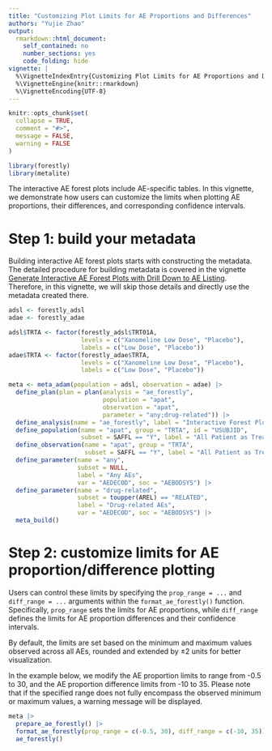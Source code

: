 ```yaml
---
title: "Customizing Plot Limits for AE Proportions and Differences"
authors: "Yujie Zhao"
output:
  rmarkdown::html_document:
    self_contained: no
    number_sections: yes
    code_folding: hide
vignette: |
  %\VignetteIndexEntry{Customizing Plot Limits for AE Proportions and Differences}
  %\VignetteEngine{knitr::rmarkdown}
  %\VignetteEncoding{UTF-8}
---
```


```r
knitr::opts_chunk$set(
  collapse = TRUE,
  comment = "#>",
  message = FALSE,
  warning = FALSE
)
```

```r
library(forestly)
library(metalite)
```

The interactive AE forest plots include AE-specific tables. In this vignette, we demonstrate how users can customize the limits when plotting AE proportions, their differences, and corresponding confidence intervals.

# Step 1: build your metadata

Building interactive AE forest plots starts with constructing the metadata. The detailed procedure for building metadata is covered in the vignette [Generate Interactive AE Forest Plots with Drill Down to AE Listing](https://merck.github.io/forestly/articles/forestly.html). Therefore, in this vignette, we will skip those details and directly use the metadata created there. 

```r
adsl <- forestly_adsl
adae <- forestly_adae

adsl$TRTA <- factor(forestly_adsl$TRT01A, 
                    levels = c("Xanomeline Low Dose", "Placebo"), 
                    labels = c("Low Dose", "Placebo"))
adae$TRTA <- factor(forestly_adae$TRTA, 
                    levels = c("Xanomeline Low Dose", "Placebo"), 
                    labels = c("Low Dose", "Placebo"))

meta <- meta_adam(population = adsl, observation = adae) |>
  define_plan(plan = plan(analysis = "ae_forestly", 
                          population = "apat",
                          observation = "apat", 
                          parameter = "any;drug-related")) |>
  define_analysis(name = "ae_forestly", label = "Interactive Forest Plot") |>
  define_population(name = "apat", group = "TRTA", id = "USUBJID",
                    subset = SAFFL == "Y", label = "All Patient as Treated") |>
  define_observation(name = "apat", group = "TRTA", 
                     subset = SAFFL == "Y", label = "All Patient as Treated") |>
  define_parameter(name = "any", 
                   subset = NULL,
                   label = "Any AEs", 
                   var = "AEDECOD", soc = "AEBODSYS") |>
  define_parameter(name = "drug-related", 
                   subset = toupper(AREL) == "RELATED",
                   label = "Drug-related AEs", 
                   var = "AEDECOD", soc = "AEBODSYS") |>  
  meta_build()
```


# Step 2: customize limits for AE proportion/difference plotting

Users can control these limits by specifying the `prop_range = ...` and `diff_range = ...` arguments within the `format_ae_forestly()` function. Specifically, `prop_range` sets the limits for AE proportions, while `diff_range` defines the limits for AE proportion differences and their confidence intervals.

By default, the limits are set based on the minimum and maximum values observed across all AEs, rounded and extended by ±2 units for better visualization.

In the example below, we modify the AE proportion limits to range from -0.5 to 30, and the AE proportion difference limits from -10 to 35. Please note that if the specified range does not fully encompass the observed minimum or maximum values, a warning message will be displayed.

```r
meta |>
  prepare_ae_forestly() |>
  format_ae_forestly(prop_range = c(-0.5, 30), diff_range = c(-10, 35)) |>
  ae_forestly()
```